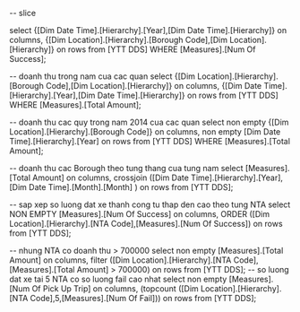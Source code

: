 -- slice 

select
{[Dim Date Time].[Hierarchy].[Year],[Dim Date Time].[Hierarchy]}  on columns,
{[Dim Location].[Hierarchy].[Borough Code],[Dim Location].[Hierarchy]}  on rows
from [YTT DDS]
WHERE [Measures].[Num Of Success];


-- doanh thu trong nam cua  cac quan
select
{[Dim Location].[Hierarchy].[Borough Code],[Dim Location].[Hierarchy]}  on columns,
{[Dim Date Time].[Hierarchy].[Year],[Dim Date Time].[Hierarchy]}  on rows
from [YTT DDS]
WHERE [Measures].[Total Amount];

-- doanh thu cac quy trong nam 2014 cua cac quan
select 
non empty {[Dim Location].[Hierarchy].[Borough Code]}  on columns,
non empty [Dim Date Time].[Hierarchy].[Year] on rows
from [YTT DDS]
WHERE [Measures].[Total Amount];

-- doanh thu cac Borough theo tung thang cua tung nam
select [Measures].[Total Amount] on columns,
crossjoin ([Dim Date Time].[Hierarchy].[Year],[Dim Date Time].[Month].[Month] ) on rows
from [YTT DDS];





-- sap xep so luong dat xe thanh cong tu thap den cao theo tung NTA
select
NON EMPTY [Measures].[Num Of Success] on columns,
ORDER ([Dim Location].[Hierarchy].[NTA Code],[Measures].[Num Of Success]) on rows
from [YTT DDS];

-- nhung NTA co doanh thu > 700000
select
non empty [Measures].[Total Amount] on columns,
filter ([Dim Location].[Hierarchy].[NTA Code], [Measures].[Total Amount] > 700000) on rows
from [YTT DDS];
-- so luong dat xe tai 5 NTA co so luong fail cao nhat
select
non empty [Measures].[Num Of Pick Up Trip] on columns,
(topcount ([Dim Location].[Hierarchy].[NTA Code],5,[Measures].[Num Of Fail])) on rows
from [YTT DDS];






